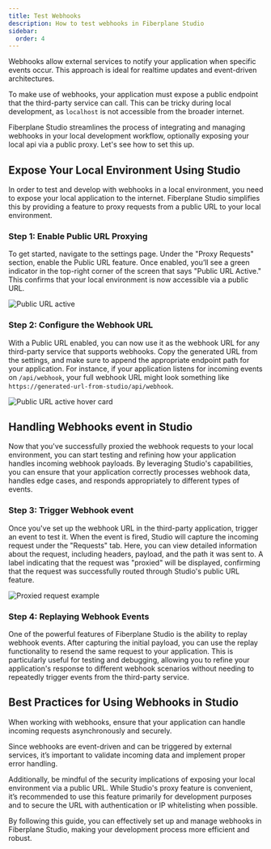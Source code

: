 ```yaml
---
title: Test Webhooks
description: How to test webhooks in Fiberplane Studio
sidebar:
  order: 4
---
```



Webhooks allow external services to notify your application when specific events occur.
This approach is ideal for realtime updates and event-driven architectures.

To make use of webhooks, your application must expose a public endpoint that the third-party service can call.
This can be tricky during local development, as `localhost` is not accessible from the broader internet.

Fiberplane Studio streamlines the process of integrating and managing webhooks in your local development workflow,
optionally exposing your local api via a public proxy. Let's see how to set this up.

## Expose Your Local Environment Using Studio

In order to test and develop with webhooks in a local environment, you need to expose your local application to the internet. Fiberplane Studio simplifies this by providing a feature to proxy requests from a public URL to your local environment.

### Step 1: Enable Public URL Proxying

To get started, navigate to the settings page. Under the "Proxy Requests" section, enable the Public URL feature.
Once enabled, you’ll see a green indicator in the top-right corner of the screen that says "Public URL Active."
This confirms that your local environment is now accessible via a public URL.

![Public URL active](@/assets/webhooks--settings.png)

### Step 2: Configure the Webhook URL

With a Public URL enabled, you can now use it as the webhook URL for any third-party service that supports webhooks. Copy the generated URL from the settings, and make sure to append the appropriate endpoint path for your application. For instance, if your application listens for incoming events on `/api/webhook`, your full webhook URL might look something like `https://generated-url-from-studio/api/webhook`.

![Public URL active hover card](@/assets/webhooks--public-url-hover-card.png)

## Handling Webhooks event in Studio

Now that you've successfully proxied the webhook requests to your local environment, you can start testing and refining how your application handles incoming webhook payloads. By leveraging Studio's capabilities, you can ensure that your application correctly processes webhook data, handles edge cases, and responds appropriately to different types of events.

### Step 3: Trigger Webhook event

Once you've set up the webhook URL in the third-party application, trigger an event to test it.
When the event is fired, Studio will capture the incoming request under the "Requests" tab.
Here, you can view detailed information about the request, including headers, payload, and the path it was sent to.
A label indicating that the request was "proxied" will be displayed, confirming that the request was successfully routed through Studio's public URL feature.

![Proxied request example](@/assets/webhooks--proxied-badge.png)

### Step 4: Replaying Webhook Events

One of the powerful features of Fiberplane Studio is the ability to replay webhook events. After capturing the initial payload, you can use the replay functionality to resend the same request to your application. This is particularly useful for testing and debugging, allowing you to refine your application's response to different webhook scenarios without needing to repeatedly trigger events from the third-party service.

## Best Practices for Using Webhooks in Studio

When working with webhooks, ensure that your application can handle incoming requests asynchronously and securely.

Since webhooks are event-driven and can be triggered by external services, it’s important to validate incoming data and implement proper error handling.

Additionally, be mindful of the security implications of exposing your local environment via a public URL. While Studio's proxy feature is convenient, it’s recommended to use this feature primarily for development purposes and to secure the URL with authentication or IP whitelisting when possible.

By following this guide, you can effectively set up and manage webhooks in Fiberplane Studio, making your development process more efficient and robust.
